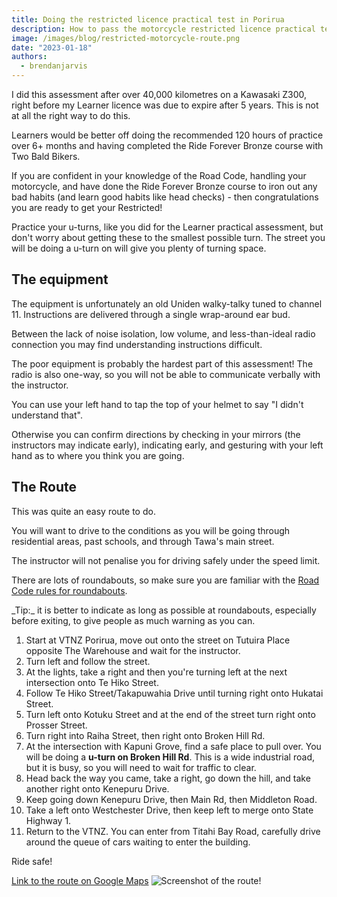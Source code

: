 ```yaml
---
title: Doing the restricted licence practical test in Porirua
description: How to pass the motorcycle restricted licence practical test in Porirua.
image: /images/blog/restricted-motorcycle-route.png
date: "2023-01-18"
authors:
  - brendanjarvis
---
```


I did this assessment after over 40,000 kilometres on a Kawasaki Z300, right before my Learner licence was due to expire after 5 years. This is not at all the right way to do this.

Learners would be better off doing the recommended 120 hours of practice over 6+ months and having completed the Ride Forever Bronze course with Two Bald Bikers.

If you are confident in your knowledge of the Road Code, handling your motorcycle, and have done the Ride Forever Bronze course to iron out any bad habits (and learn good habits like head checks) - then congratulations you are ready to get your Restricted!

Practice your u-turns, like you did for the Learner practical assessment, but don't worry about getting these to the smallest possible turn. The street you will be doing a u-turn on will give you plenty of turning space.

## The equipment

The equipment is unfortunately an old Uniden walky-talky tuned to channel 11. Instructions are delivered through a single wrap-around ear bud.

Between the lack of noise isolation, low volume, and less-than-ideal radio connection you may find understanding instructions difficult.

The poor equipment is probably the hardest part of this assessment! The radio is also one-way, so you will not be able to communicate verbally with the instructor.

You can use your left hand to tap the top of your helmet to say "I didn't understand that".

Otherwise you can confirm directions by checking in your mirrors (the instructors may indicate early), indicating early, and gesturing with your left hand as to where you think you are going.

## The Route

This was quite an easy route to do.

You will want to drive to the conditions as you will be going through residential areas, past schools, and through Tawa's main street.

The instructor will not penalise you for driving safely under the speed limit.

There are lots of roundabouts, so make sure you are familiar with the [Road Code rules for roundabouts](https://www.nzta.govt.nz/roadcode/motorcycle-code/road-code/about-riding/giving-way/giving-way-at-roundabouts/).

<Callout>
  _Tip:_ it is better to indicate as long as possible at roundabouts, especially
  before exiting, to give people as much warning as you can.
</Callout>

1. Start at VTNZ Porirua, move out onto the street on Tutuira Place opposite The Warehouse and wait for the instructor.
2. Turn left and follow the street.
3. At the lights, take a right and then you're turning left at the next intersection onto Te Hiko Street.
4. Follow Te Hiko Street/Takapuwahia Drive until turning right onto Hukatai Street.
5. Turn left onto Kotuku Street and at the end of the street turn right onto Prosser Street.
6. Turn right into Raiha Street, then right onto Broken Hill Rd.
7. At the intersection with Kapuni Grove, find a safe place to pull over. You will be doing a **u-turn on Broken Hill Rd**. This is a wide industrial road, but it is busy, so you will need to wait for traffic to clear.
8. Head back the way you came, take a right, go down the hill, and take another right onto Kenepuru Drive.
9. Keep going down Kenepuru Drive, then Main Rd, then Middleton Road.
10. Take a left onto Westchester Drive, then keep left to merge onto State Highway 1.
11. Return to the VTNZ. You can enter from Titahi Bay Road, carefully drive around the queue of cars waiting to enter the building.

Ride safe!

[Link to the route on Google Maps](https://goo.gl/maps/LbRdFefLN1rF6PLdA) ![Screenshot of the route!](/images/restricted-motorcycle-route.png "Screenshot of the route")
